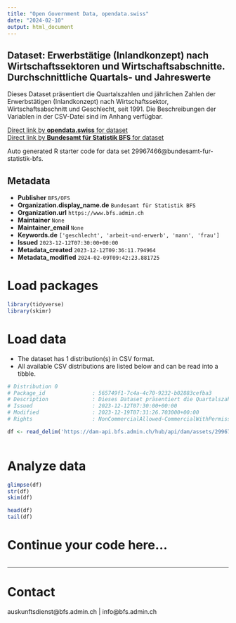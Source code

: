 ```yaml
---
title: "Open Government Data, opendata.swiss"
date: "2024-02-10"
output: html_document
---
```


## Dataset: Erwerbstätige (Inlandkonzept) nach Wirtschaftssektoren und Wirtschaftsabschnitte. Durchschnittliche Quartals- und Jahreswerte

Dieses Dataset präsentiert die Quartalszahlen und jährlichen Zahlen der Erwerbstätigen (Inlandkonzept) nach Wirtschaftssektor, Wirtschaftsabschnitt und Geschlecht, seit 1991. Die Beschreibungen der Variablen in der CSV-Datei sind im Anhang verfügbar.

[Direct link by **opendata.swiss** for dataset](https://opendata.swiss/de/dataset/erwerbstatige-inlandkonzept-nach-wirtschaftssektoren-und-wirtschaftsabschnitte-durchschnittlich4)<br>
[Direct link by **Bundesamt für Statistik BFS** for dataset](https://www.bfs.admin.ch/asset/de/ts-x-03.02.01.08)

Auto generated R starter code for data set 29967466@bundesamt-fur-statistik-bfs.

## Metadata

- **Publisher** `BFS/OFS`
- **Organization.display_name.de** `Bundesamt für Statistik BFS`
- **Organization.url** `https://www.bfs.admin.ch`
- **Maintainer** `None`
- **Maintainer_email** `None`
- **Keywords.de** `['geschlecht', 'arbeit-und-erwerb', 'mann', 'frau']`
- **Issued** `2023-12-12T07:30:00+00:00`
- **Metadata_created** `2023-12-12T09:36:11.794964`
- **Metadata_modified** `2024-02-09T09:42:23.881725`


# Load packages

```r

library(tidyverse)
library(skimr)

```

# Load data

-   The dataset has 1 distribution(s) in CSV format.
-   All available CSV distributions are listed below and can be read into a tibble.

```r

# Distribution 0
# Package_id               : 565749f1-7c4a-4c70-9232-b02883cefba3
# Description              : Dieses Dataset präsentiert die Quartalszahlen und jährlichen Zahlen der Erwerbstätigen (Inlandkonzept) nach Wirtschaftssektor, Wirtschaftsabschnitt und Geschlecht, seit 1991. Die Beschreibungen der Variablen in der CSV-Datei sind im Anhang verfügbar.
# Issued                   : 2023-12-12T07:30:00+00:00
# Modified                 : 2023-12-19T07:31:26.703000+00:00
# Rights                   : NonCommercialAllowed-CommercialWithPermission-ReferenceRequired

df <- read_delim('https://dam-api.bfs.admin.ch/hub/api/dam/assets/29967477/master')



```

# Analyze data

```r

glimpse(df)
str(df)
skim(df)

head(df)
tail(df)

```

# Continue your code here...

```r

```

------------------------------------------------------------------------

# Contact

auskunftsdienst@bfs.admin.ch | info@bfs.admin.ch
